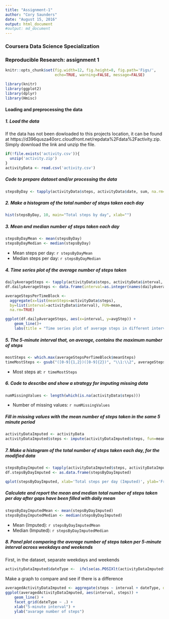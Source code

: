 ```yaml
---
title: "Assignment-1"
author: "Cory Saunders"
date: "August 15, 2016"
output: html_document
#output: md_document
---
```


### Coursera Data Science Specialization
### Reproducible Research: assignment 1

```r
knitr::opts_chunk$set(fig.width=12, fig.height=8, fig.path='Figs/',
                      echo=TRUE, warning=FALSE, message=FALSE)
```

```r
library(knitr)
library(ggplot2)
library(dplyr)
library(Hmisc)
```

#### Loading and preprocessing the data
##### 1. Load the data

If the data has not been dowloaded to this projects location, it can be found at https://d396qusza40orc.cloudfront.net/repdata%2Fdata%2Factivity.zip. Simply download the link and unzip the file.
```r
if(!file.exists('activity.csv')){
  unzip('activity.zip')
}
activityData <- read.csv('activity.csv')
```

##### Code to prepare dataset and/or processing the data

```r
stepsByDay <- tapply(activityData$steps, activityData$date, sum, na.rm=TRUE)
```


##### 2. Make a histogram of the total number of steps taken each day

```r
hist(stepsByDay, 10, main="Total steps by day", xlab="")
```

##### 3. Mean and median number of steps taken each day

```r
stepsByDayMean <- mean(stepsByDay)
stepsByDayMedian <- median(stepsByDay)
```

* Mean steps per day: `r stepsByDayMean`
* Median steps per day: `r stepsByDayMedian`

##### 4. Time series plot of the average number of steps taken

```r
dailyAverageSteps <- tapply(activityData$steps, activityData$interval, mean, na.rm = TRUE, simplify = T)
df.dailyAverageSteps <- data.frame(interval=as.integer(names(dailyAverageSteps)), avgStep=dailyAverageSteps)

averageStepsPerTimeBlock <-
  aggregate(x=list(meanSteps=activityData$steps), 
  by=list(interval=activityData$interval), FUN=mean,
  na.rm=TRUE)

ggplot(df.dailyAverageSteps, aes(x=interval, y=avgStep)) +
    geom_line()+
    labs(title = "Time series plot of average steps in different intervals", xlab("5-minute interval"), ylab("Average steps"))
```

##### 5. The 5-minute interval that, on average, contains the maximum number of steps

```r
mostSteps <- which.max(averageStepsPerTimeBlock$meanSteps)
timeMostSteps <- gsub("([0-9]{1,2})([0-9]{2})", "\\1:\\2", averageStepsPerTimeBlock[mostSteps,'interval'])
```

* Most steps at: `r timeMostSteps`

##### 6. Code to describe and show a strategy for imputing missing data
  
```r
numMissingValues <- length(which(is.na(activityData$steps)))
```

* Number of missing values: `r numMissingValues`

##### Fill in missing values with the mean number of steps taken in the same 5 minute period

```r
activityDataImputed <- activityData
activityDataImputed$steps <- impute(activityDataImputed$steps, fun=mean)
```

##### 7. Make a histogram of the total number of steps taken each day, for the modified data

```r
stepsByDayImputed <- tapply(activityDataImputed$steps, activityDataImputed$date, sum)
df.stepsByDayImputed <- as.data.frame(stepsByDayImputed)

qplot(stepsByDayImputed, xlab='Total steps per day (Imputed)', ylab='Frequency')
```

##### Calculate and report the mean and median total number of steps taken per day after gaps have been filled with daily mean

```r
stepsByDayImputedMean <- mean(stepsByDayImputed)
stepsByDayImputedMedian <- median(stepsByDayImputed)
```

* Mean (Imputed): `r stepsByDayImputedMean`
* Median (Imputed):  `r stepsByDayImputedMedian`

##### 8. Panel plot comparing the average number of steps taken per 5-minute interval across weekdays and weekends

First, in the dataset, separate weekdays and weekends
```r
activityDataImputed$dateType <-  ifelse(as.POSIXlt(activityDataImputed$date)$wday %in% c(0,6), 'weekend', 'weekday')
```

Make a graph to compare and see if there is a difference
```r
averagedActivityDataImputed <- aggregate(steps ~ interval + dateType, data=activityDataImputed, mean)
ggplot(averagedActivityDataImputed, aes(interval, steps)) + 
    geom_line() + 
    facet_grid(dateType ~ .) +
    xlab("5-minute interval") + 
    ylab("avarage number of steps")
```

